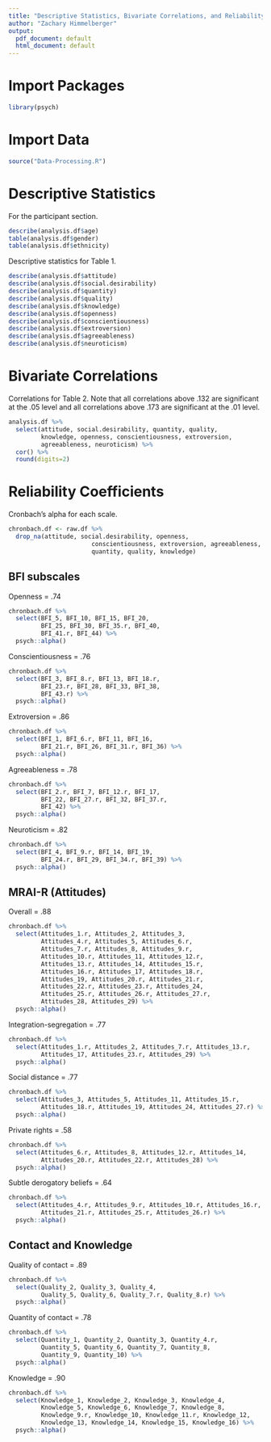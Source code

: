 ```yaml
---
title: "Descriptive Statistics, Bivariate Correlations, and Reliability Coefficients"
author: "Zachary Himmelberger"
output:
  pdf_document: default
  html_document: default
---
```


# Import Packages

```r
library(psych)
```

# Import Data

```r
source("Data-Processing.R")
```

# Descriptive Statistics

For the participant section. 

``` r
describe(analysis.df$age)
table(analysis.df$gender)
table(analysis.df$ethnicity)
```

Descriptive statistics for Table 1. 

``` r
describe(analysis.df$attitude)
describe(analysis.df$social.desirability)
describe(analysis.df$quantity)
describe(analysis.df$quality)
describe(analysis.df$knowledge)
describe(analysis.df$openness)
describe(analysis.df$conscientiousness)
describe(analysis.df$extroversion)
describe(analysis.df$agreeableness)
describe(analysis.df$neuroticism)
```

# Bivariate Correlations

Correlations for Table 2. Note that all correlations above .132 are significant at the .05 level and all correlations above .173 are significant at the .01 level.

``` r
analysis.df %>%
  select(attitude, social.desirability, quantity, quality, 
         knowledge, openness, conscientiousness, extroversion,
         agreeableness, neuroticism) %>%
  cor() %>%
  round(digits=2)
```

# Reliability Coefficients

Cronbach's alpha for each scale.

``` r
chronbach.df <- raw.df %>%
  drop_na(attitude, social.desirability, openness,
                       conscientiousness, extroversion, agreeableness, neuroticism,
                       quantity, quality, knowledge)
```

## BFI subscales

Openness = .74

```r
chronbach.df %>%
  select(BFI_5, BFI_10, BFI_15, BFI_20, 
         BFI_25, BFI_30, BFI_35.r, BFI_40, 
         BFI_41.r, BFI_44) %>%
  psych::alpha()
```

Conscientiousness = .76

```r
chronbach.df %>%
  select(BFI_3, BFI_8.r, BFI_13, BFI_18.r, 
         BFI_23.r, BFI_28, BFI_33, BFI_38, 
         BFI_43.r) %>%
  psych::alpha()
```

Extroversion = .86

```r
chronbach.df %>%
  select(BFI_1, BFI_6.r, BFI_11, BFI_16, 
         BFI_21.r, BFI_26, BFI_31.r, BFI_36) %>%
  psych::alpha()
```

Agreeableness = .78

```r
chronbach.df %>%
  select(BFI_2.r, BFI_7, BFI_12.r, BFI_17, 
         BFI_22, BFI_27.r, BFI_32, BFI_37.r, 
         BFI_42) %>%
  psych::alpha()
```

Neuroticism = .82

```r
chronbach.df %>%
  select(BFI_4, BFI_9.r, BFI_14, BFI_19, 
         BFI_24.r, BFI_29, BFI_34.r, BFI_39) %>%
  psych::alpha()
```

## MRAI-R (Attitudes)

Overall = .88

```r
chronbach.df %>%
  select(Attitudes_1.r, Attitudes_2, Attitudes_3,
         Attitudes_4.r, Attitudes_5, Attitudes_6.r,
         Attitudes_7.r, Attitudes_8, Attitudes_9.r,
         Attitudes_10.r, Attitudes_11, Attitudes_12.r,
         Attitudes_13.r, Attitudes_14, Attitudes_15.r,
         Attitudes_16.r, Attitudes_17, Attitudes_18.r,
         Attitudes_19, Attitudes_20.r, Attitudes_21.r,
         Attitudes_22.r, Attitudes_23.r, Attitudes_24,
         Attitudes_25.r, Attitudes_26.r, Attitudes_27.r,
         Attitudes_28, Attitudes_29) %>%
  psych::alpha()
```

Integration-segregation = .77

```r
chronbach.df %>%
  select(Attitudes_1.r, Attitudes_2, Attitudes_7.r, Attitudes_13.r, 
         Attitudes_17, Attitudes_23.r, Attitudes_29) %>%
  psych::alpha()
```

Social distance = .77

```r
chronbach.df %>%
  select(Attitudes_3, Attitudes_5, Attitudes_11, Attitudes_15.r,
         Attitudes_18.r, Attitudes_19, Attitudes_24, Attitudes_27.r) %>%
  psych::alpha()
```

Private rights = .58

```r
chronbach.df %>%
  select(Attitudes_6.r, Attitudes_8, Attitudes_12.r, Attitudes_14,
         Attitudes_20.r, Attitudes_22.r, Attitudes_28) %>%
  psych::alpha()
```

Subtle derogatory beliefs = .64

```r
chronbach.df %>%
  select(Attitudes_4.r, Attitudes_9.r, Attitudes_10.r, Attitudes_16.r, 
         Attitudes_21.r, Attitudes_25.r, Attitudes_26.r) %>%
  psych::alpha()
```

## Contact and Knowledge

Quality of contact = .89

```r
chronbach.df %>%
  select(Quality_2, Quality_3, Quality_4,
         Quality_5, Quality_6, Quality_7.r, Quality_8.r) %>%
  psych::alpha()
```

Quantity of contact = .78

```r
chronbach.df %>%
  select(Quantity_1, Quantity_2, Quantity_3, Quantity_4.r,
         Quantity_5, Quantity_6, Quantity_7, Quantity_8,
         Quantity_9, Quantity_10) %>%
  psych::alpha()
```

Knowledge = .90

```r
chronbach.df %>%
  select(Knowledge_1, Knowledge_2, Knowledge_3, Knowledge_4,
         Knowledge_5, Knowledge_6, Knowledge_7, Knowledge_8,
         Knowledge_9.r, Knowledge_10, Knowledge_11.r, Knowledge_12,
         Knowledge_13, Knowledge_14, Knowledge_15, Knowledge_16) %>%
  psych::alpha()
```